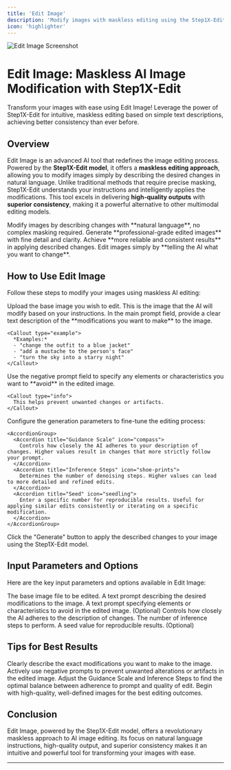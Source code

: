 ```yaml
---
title: 'Edit Image'
description: 'Modify images with maskless editing using the Step1X-Edit model'
icon: 'highlighter'
---
```


<Frame>
  <img src="https://pixiomedia.nyc3.digitaloceanspaces.com/docs/Screenshot%202025-05-13%20161013.png" alt="Edit Image Screenshot" />
</Frame>

# Edit Image: Maskless AI Image Modification with Step1X-Edit

<Tip>
  Transform your images with ease using Edit Image! Leverage the power of Step1X-Edit for intuitive, maskless editing based on simple text descriptions, achieving better consistency than ever before.
</Tip>

## Overview

Edit Image is an advanced AI tool that redefines the image editing process. Powered by the **Step1X-Edit model**, it offers a **maskless editing approach**, allowing you to modify images simply by describing the desired changes in natural language. Unlike traditional methods that require precise masking, Step1X-Edit understands your instructions and intelligently applies the modifications. This tool excels in delivering **high-quality outputs** with **superior consistency**, making it a powerful alternative to other multimodal editing models.

<CardGroup cols={2}>
  <Card title="Maskless Editing" icon="wand-magic">
    Modify images by describing changes with **natural language**, no complex masking required.
  </Card>
  <Card title="High-Quality Output" icon="star">
    Generate **professional-grade edited images** with fine detail and clarity.
  </Card>
  <Card title="Superior Consistency" icon="check">
    Achieve **more reliable and consistent results** in applying described changes.
  </Card>
  <Card title="Intuitive Workflow" icon="comments">
    Edit images simply by **telling the AI what you want to change**.
  </Card>
</CardGroup>

## How to Use Edit Image

Follow these steps to modify your images using maskless AI editing:

<Steps>
  <Step title="Upload Your Image" icon="upload">
    Upload the base image you wish to edit. This is the image that the AI will modify based on your instructions.
  </Step>

  <Step title="Describe the Changes" icon="pencil">
    In the main prompt field, provide a clear text description of the **modifications you want to make** to the image.
    
    <Callout type="example">
      *Examples:*
      - "change the outfit to a blue jacket"
      - "add a mustache to the person's face"
      - "turn the sky into a starry night"
    </Callout>
  </Step>

  <Step title="Add Negative Prompt (Optional)" icon="ban">
    Use the negative prompt field to specify any elements or characteristics you want to **avoid** in the edited image.
    
    <Callout type="info">
      This helps prevent unwanted changes or artifacts.
    </Callout>
  </Step>

  <Step title="Adjust Settings" icon="sliders">
    Configure the generation parameters to fine-tune the editing process:
    
    <AccordionGroup>
      <Accordion title="Guidance Scale" icon="compass">
        Controls how closely the AI adheres to your description of changes. Higher values result in changes that more strictly follow your prompt.
      </Accordion>
      <Accordion title="Inference Steps" icon="shoe-prints">
        Determines the number of denoising steps. Higher values can lead to more detailed and refined edits.
      </Accordion>
      <Accordion title="Seed" icon="seedling">
        Enter a specific number for reproducible results. Useful for applying similar edits consistently or iterating on a specific modification.
      </Accordion>
    </AccordionGroup>
  </Step>

  <Step title="Generate Edited Image" icon="play">
    Click the "Generate" button to apply the described changes to your image using the Step1X-Edit model.
  </Step>
</Steps>

## Input Parameters and Options

Here are the key input parameters and options available in Edit Image:

<ResponseField name="image_upload" type="file" required>
  The base image file to be edited.
</ResponseField>

<ResponseField name="description_of_changes" type="string" required>
  A text prompt describing the desired modifications to the image.
</ResponseField>

<ResponseField name="negative_prompt" type="string">
  A text prompt specifying elements or characteristics to avoid in the edited image. (Optional)
</ResponseField>

<ResponseField name="guidance_scale" type="float">
  Controls how closely the AI adheres to the description of changes.
</ResponseField>

<ResponseField name="inference_steps" type="integer">
  The number of inference steps to perform.
</ResponseField>

<ResponseField name="seed" type="integer">
  A seed value for reproducible results. (Optional)
</ResponseField>

## Tips for Best Results

<CardGroup cols={2}>
  <Card title="Be Specific with Changes" icon="pencil">
    Clearly describe the exact modifications you want to make to the image.
  </Card>
  <Card title="Use Negative Prompts" icon="ban">
    Actively use negative prompts to prevent unwanted alterations or artifacts in the edited image.
  </Card>
  <Card title="Experiment with Settings" icon="sliders">
    Adjust the Guidance Scale and Inference Steps to find the optimal balance between adherence to prompt and quality of edit.
  </Card>
  <Card title="Start with Clear Images" icon="image">
    Begin with high-quality, well-defined images for the best editing outcomes.
  </Card>
</CardGroup>

## Conclusion

Edit Image, powered by the Step1X-Edit model, offers a revolutionary maskless approach to AI image editing. Its focus on natural language instructions, high-quality output, and superior consistency makes it an intuitive and powerful tool for transforming your images with ease.

---
